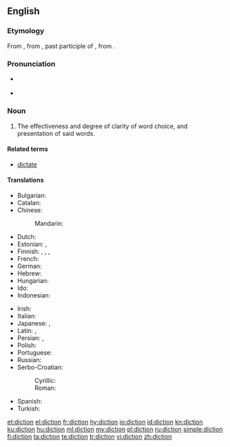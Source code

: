 ==English==

===Etymology===
{{PIE root|en|deyḱ}}
From {{etyl|la|en}} {{m|la|dictio|dictiō, dictiōnis}}, from {{m|la|dictus}}, past participle of {{m|la|dicere||to speak}}, from {{etyl|ine-pro|en}} {{m|ine-pro|*deyḱ-||to show, point out}}.

===Pronunciation===
* {{a|UK}} {{IPA|/ˈdɪkʃən/|lang=en}}
* {{audio|en-us-diction.ogg|Audio (US)|lang=en}}
*: {{rhymes|ɪkʃən|lang=en}}

===Noun===
{{en-noun|~}}

# The effectiveness and degree of clarity of word choice, and presentation of said words.

====Related terms====
* [[dictate]]

====Translations====
{{trans-top|clarity of word choice}}
* Bulgarian: {{t+|bg|дикция|f|tr=díkcija|sc=Cyrl}}
* Catalan: {{t|ca|dicció|f}}
* Chinese:
*: Mandarin: {{t+|cmn|吐字|tr=tǔzì|sc=Hani}}
* Dutch: {{t+|nl|dictie|f}}
* Estonian: {{t|et|väljendusviis}}, {{t|et|diktsioon}}
* Finnish: {{t|fi|sananvalinta}}, {{t|fi|lausuntatapa}}, {{t|fi|kirjoitustapa}}, {{t+|fi|diktio}}
* French: {{t+|fr|diction|f}}
* German: {{t+|de|Diktion|f}}
* Hebrew: {{t|he|דיקציה|f|tr=diqtzia|sc=Hebr}}
* Hungarian: {{t+|hu|előadásmód}}
* Ido: {{t+|io|diciono}}
* Indonesian: {{t+|id|diksi}}
{{trans-mid}}
* Irish: {{t|ga|briathraíocht|f}}
* Italian: {{t+|it|dizione|f}}
* Japanese: {{t|ja|言い回し|tr=いいまわし, iimawashi|sc=Jpan}}, {{t|ja|ディクション|tr=dikushon|sc=Jpan}}
* Latin: {{t|la|dictio}}, {{t|la|eloquium}}
* Persian: {{t|fa|گویه|tr=guye|sc=fa-Arab}}, {{t+|fa|بیان|tr=bayân|sc=fa-Arab}}
* Polish: {{t+|pl|dykcja|f}}
* Portuguese: {{t+|pt|dicção|f}}
* Russian: {{t+|ru|ди́кция|f}}
* Serbo-Croatian:
*: Cyrillic: {{t|sh|дѝкција|f}}
*: Roman: {{t+|sh|dìkcija|f}}
* Spanish: {{t+|es|dicción|f}}
* Turkish: {{t|tr|söyleyim}}
{{trans-bottom}}

[[et:diction]]
[[el:diction]]
[[fr:diction]]
[[hy:diction]]
[[io:diction]]
[[id:diction]]
[[kn:diction]]
[[ku:diction]]
[[hu:diction]]
[[ml:diction]]
[[my:diction]]
[[pl:diction]]
[[ru:diction]]
[[simple:diction]]
[[fi:diction]]
[[ta:diction]]
[[te:diction]]
[[tr:diction]]
[[vi:diction]]
[[zh:diction]]